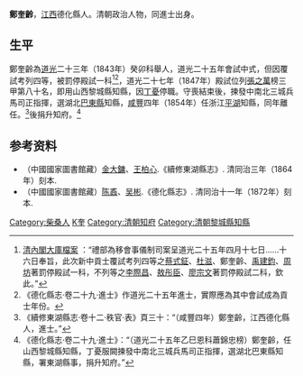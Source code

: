'''鄭奎齡'''，[[江西|江西]]德化縣人。清朝政治人物，同進士出身。

==生平==
鄭奎齡為[[道光|道光]]二十三年（1843年）癸卯科舉人，道光二十五年會試中式，但因覆試考列四等，被罰停殿試一科<ref>[http://catalog.digitalarchives.tw/?URN=2678738 清內閣大庫檔案] {{Wayback|url=http://catalog.digitalarchives.tw/?URN=2678738 |date=20160304120740 }}：“禮部為移會事儀制司案呈道光二十五年四月十七日……十六日奉旨，此次新中貢士覆試考列四等之[[蔡式鉦|蔡式鉦]]、[[杜滋|杜滋]]、鄭奎齡、[[禹建鈞|禹建鈞]]、[[周坊|周坊]]著罰停殿試一科，不列等之[[李際昌|李際昌]]、[[敖彤臣|敖彤臣]]、[[廖宗文|廖宗文]]著罰停殿試二科，欽此。”</ref><ref>《德化縣志·卷二十九·進士》作道光二十五年進士，實際應為其中會試成為貢士年份。</ref>，道光二十七年（1847年）殿試位列[[張之萬|張之萬]]榜三甲第八十名，即用山西黎城縣知縣，因[[丁憂|丁憂]]停職。守喪結束後，揀發中南北三城兵馬司正指揮，選湖北[[巴東縣|巴東縣]]知縣，[[咸豐_(年號)|咸豐]]四年（1854年）任浙江[[平湖市|平湖]]知縣，同年離任。<ref>《續修東湖縣志·卷十二·秩官·表》頁三十：“（咸豐四年）鄭奎齡，江西德化縣人，進士。”</ref>後捐升知府。<ref>《德化縣志·卷二十九·進士》：“（道光二十五年乙巳恩科蕭錦忠榜）鄭奎齡，任山西黎城縣知縣，丁憂服闕揀發中南北三城兵馬司正指揮，選湖北巴東縣知縣，署東湖縣事，捐升知府。”</ref>

== 参考资料 ==
{{reflist}}

*（中國國家圖書館藏）[[金大鏞|金大鏞]]、[[王柏心|王柏心]].《續修東湖縣志》. 清同治三年（1864年）刻本.
*（中國國家圖書館藏）[[陈鼒|陈鼒]]、[[吴彬|吴彬]].《德化縣志》. 清同治十一年（1872年）刻本.

{{道光二十七年丁未科殿試金榜}}

{{Authority control}}

{{DEFAULTSORT:Zheng鄭}}
[[Category:柴桑人|Category:柴桑人]]
[[Category:鄭姓|K奎]]
[[Category:清朝知府|Category:清朝知府]]
[[Category:清朝黎城縣知縣|Category:清朝黎城縣知縣]]


{{清朝人物小作品}}